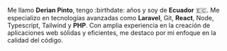 Me llamo **Derian Pinto**, tengo :birthdate: años y soy de **Ecuador** 🇪🇨. Me especializo en tecnologías avanzadas como **Laravel**, Git, **React**, Node, Typescript, Tailwind y **PHP**. Con amplia experiencia en la creación de aplicaciones web sólidas y eficientes, me destaco por mi enfoque en la calidad del código.
